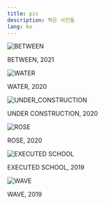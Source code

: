 ```yaml
---
title: pic
description: 찍은 사진들
lang: ko
---
```


![BETWEEN](../images/_gallery/BETWEEN.jpg)

<div class="pic-description">BETWEEN, 2021</div>

![WATER](../images/_gallery/WATER.jpg)

<div class="pic-description">WATER, 2020</div>

![UNDER_CONSTRUCTION](../images/_gallery/UNDER_CONSTRUCTION.jpg)

<div class="pic-description">UNDER CONSTRUCTION, 2020</div>

![ROSE](../images/_gallery/ROSE.jpg)

<div class="pic-description">ROSE, 2020</div>

![EXECUTED SCHOOL](../images/_gallery/EXECUTED_SCHOOL.jpg)

<div class="pic-description">EXECUTED SCHOOL, 2019</div>

![WAVE](../images/_gallery/WAVE.jpg)

<div class="pic-description">WAVE, 2019</div>
